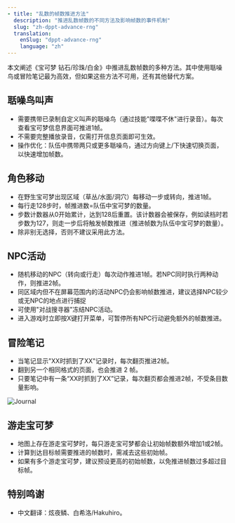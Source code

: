 ```yaml
---
- title: "乱数的帧数推进方法"
  description: "推进乱数帧数的不同方法及影响帧数的事件机制"
  slug: "zh-dppt-advance-rng"
  translation:
    enSlug: "dppt-advance-rng"
    language: "zh"
---
```


本文阐述《宝可梦 钻石/珍珠/白金》中推进乱数帧数的多种方法。其中使用聒噪鸟或冒险笔记最为高效，但如果这些方法不可用，还有其他替代方案。

## 聒噪鸟叫声

- 需要携带已录制自定义叫声的聒噪鸟（通过技能"喋喋不休"进行录音）。每次查看宝可梦信息界面可推进1帧。
- 不需要完整播放录音，仅需打开信息页面即可生效。
- 操作优化：队伍中携带两只或更多聒噪鸟，通过方向键上/下快速切换页面，以快速增加帧数。

## 角色移动

- 在野生宝可梦出现区域（草丛/水面/洞穴）每移动一步或转向，推进1帧。
- 每行走128步时，帧推进数=队伍中宝可梦的数量。
- 步数计数器从0开始累计，达到128后重置。该计数器会被保存，例如读档时若步数为127，则走一步后将触发帧数推进（推进帧数为队伍中宝可梦的数量）。
- 除非别无选择，否则不建议采用此方法。

## NPC活动

- 随机移动的NPC（转向或行走）每次动作推进1帧。若NPC同时执行两种动作，则推进2帧。
- 同区域内但不在屏幕范围内的活动NPC仍会影响帧数推进，建议选择NPC较少或无NPC的地点进行捕捉
- 可使用"对战搜寻器"冻结NPC活动。
- 进入游戏时立即按X键打开菜单，可暂停所有NPC行动避免额外的帧数推进。

## 冒险笔记

- 当笔记显示"XX时抓到了XX"记录时，每次翻页推进2帧。
- 翻到另一个相同格式的页面，也会推进 2 帧。
- 只要笔记中有一条“XX时抓到了XX”记录，每次翻页都会推进2帧，不受条目数量影响。

![Journal](/images/Diamond-Pearl-Platinum/Advance-RNG/Journal.png)

## 游走宝可梦

- 地图上存在游走宝可梦时，每只游走宝可梦都会让初始帧数额外增加1或2帧。
- 计算到达目标帧需要推进的帧数时，需减去这些初始帧。
- 如果有多个游走宝可梦，建议预设更高的初始帧数，以免推进帧数过多超过目标帧。

## 特别鸣谢

- 中文翻译：炫夜鳞、白希洛/Hakuhiro。
